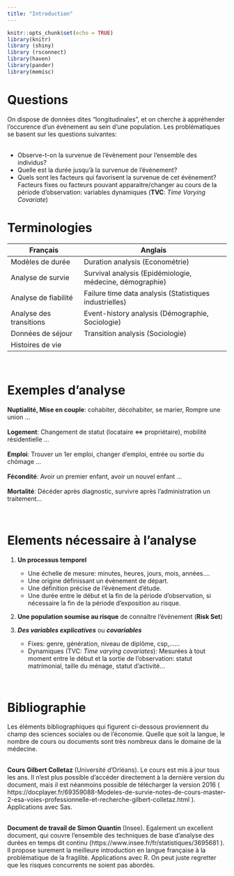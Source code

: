 ```yaml
---
title: "Introduction"
---
```


```r
knitr::opts_chunk$set(echo = TRUE)
library(knitr)
library (shiny)
library (rsconnect)
library(haven)
library(pander)
library(memisc)
```

# **Questions**

On dispose de données dites "longitudinales", et on cherche à appréhender l'occurence d'un évènement au sein d'une population.
Les problématiques se basent sur les questions suivantes:  
<br>

* Observe-t-on la survenue de l'évènement pour l'ensemble des individus?
* Quelle est la durée jusqu'à la survenue de l'évènement?
* Quels sont les facteurs qui favorisent la survenue de cet évènement? Facteurs fixes ou  facteurs pouvant apparaitre/changer au cours de la période d'observation: variables dynamiques (**TVC**: *Time Varying Covariate*)

# **Terminologies**

| Français                     | Anglais                                                 | 
| ---------------------------- | ------------------------------------------------------- | 
| Modèles de durée             | Duration analysis (Econométrie)                         |
| Analyse de survie            | Survival analysis (Epidémiologie, médecine, démographie)|
| Analyse de fiabilité         | Failure time data analysis (Statistiques industrielles) |
| Analyse des transitions      | Event-history analysis (Démographie, Sociologie)        |
| Données de séjour            | Transition analysis (Sociologie)                        |
| Histoires de vie             |                                                         |

<br>

# **Exemples d'analyse**

**Nuptialité, Mise en couple**: cohabiter, décohabiter, se marier, Rompre une union ...  
<br>
**Logement**: Changement de statut (locataire <=> propriétaire), mobilité résidentielle ...  
<br>
**Emploi**: Trouver un 1er emploi,  changer d'emploi, entrée ou sortie du chômage ...  
<br>
**Fécondité**: Avoir un premier enfant, avoir un nouvel enfant ...  
<br>
**Mortalité**: Décéder après diagnostic, survivre après l'administration un traitement...  

<br>

# **Elements nécessaire à l'analyse**

1. **Un processus temporel**
   - Une échelle de mesure: minutes, heures, jours, mois, années....
   - Une origine définissant un évènement de départ.  
   - Une définition précise de l'évènement d'étude.  
   - Une durée entre le début et la fin de la période d'observation, si nécessaire la fin de la période d'exposition au risque.  

2. **Une population soumise au risque** de connaître l'évènement (**Risk Set**)

3. ***Des variables explicatives*** ou ***covariables***
   - Fixes: genre, génération, niveau de diplôme, csp,......
   - Dynamiques (TVC: *Time varying covariates*): Mesurées à tout moment entre le début et la sortie de l'observation: statut matrimonial, taille du ménage, statut d'activité...

<br>

# **Bibliographie**

Les éléments bibliographiques qui figurent ci-dessous proviennent du champ des sciences sociales ou de l’économie. Quelle que soit la langue, le nombre de cours ou documents sont très nombreux dans le domaine de la médecine.  

<br>
**Cours Gilbert Colletaz** (Université d’Orléans). 
Le cours est mis à jour tous les ans. Il n’est plus possible d’accéder directement à la dernière version du document, mais il est néanmoins possible de télécharger la version 2016 ( https://docplayer.fr/69359088-Modeles-de-survie-notes-de-cours-master-2-esa-voies-professionnelle-et-recherche-gilbert-colletaz.html ). Applications avec Sas.  

<br>
**Document de travail de Simon Quantin** (Insee).
Egalement un excellent document, qui couvre l’ensemble des techniques de base d’analyse des durées en temps dit continu (https://www.insee.fr/fr/statistiques/3695681 ). Il propose surement la meilleure introduction en langue française à la problématique de la fragilité. Applications avec R. On peut juste regretter que les risques concurrents ne soient pas abordés. 


